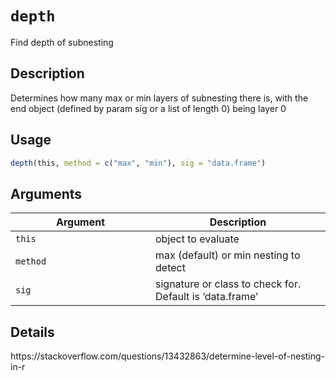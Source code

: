 # `depth`

Find depth of subnesting


## Description

Determines how many max or min layers of subnesting there is, with the end
 object (defined by param sig or a list of length 0) being layer 0


## Usage

```r
depth(this, method = c("max", "min"), sig = "data.frame")
```


## Arguments

Argument      |Description
------------- |----------------
`this`     |     object to evaluate
`method`     |     max (default) or min nesting to detect
`sig`     |     signature or class to check for. Default is 'data.frame'


## Details

https://stackoverflow.com/questions/13432863/determine-level-of-nesting-in-r


